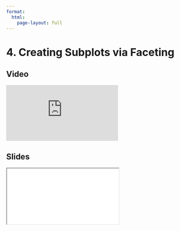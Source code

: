 ```yaml
---
format:
  html:
    page-layout: full
---
```


# 4. Creating Subplots via Faceting

::: {.panel-tabset .nav-pills}

## Video

<iframe
    class="video"
    src="https://www.youtube.com/embed/CE54XQ7daSk?start=5225&end=6045" 
    title="Module 2 Video - Creating Subplots via Faceting"
    frameborder="0"
    allow="accelerometer; autoplay; clipboard-write; encrypted-media; gyroscope; picture-in-picture"
    allowfullscreen
></iframe>

## Slides

<iframe
    class="slide-deck"
    src="slides/module2_07.html"
></iframe>

:::